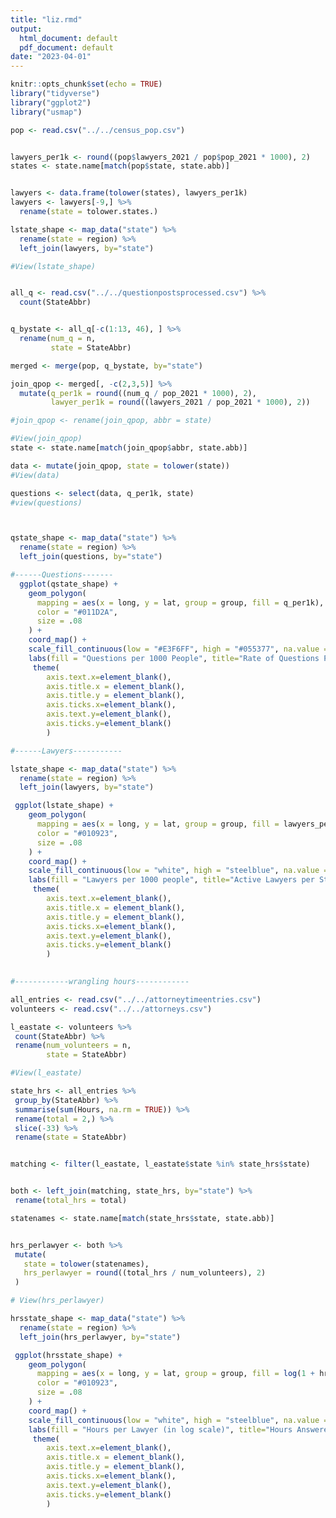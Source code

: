 ```yaml
---
title: "liz.rmd"
output:
  html_document: default
  pdf_document: default
date: "2023-04-01"
---
```


```r
knitr::opts_chunk$set(echo = TRUE)
library("tidyverse")
library("ggplot2")
library("usmap")
```

```r
pop <- read.csv("../../census_pop.csv") 


lawyers_per1k <- round((pop$lawyers_2021 / pop$pop_2021 * 1000), 2)
states <- state.name[match(pop$state, state.abb)]


lawyers <- data.frame(tolower(states), lawyers_per1k)
lawyers <- lawyers[-9,] %>%
  rename(state = tolower.states.)

lstate_shape <- map_data("state") %>%
  rename(state = region) %>%
  left_join(lawyers, by="state")

#View(lstate_shape)


all_q <- read.csv("../../questionpostsprocessed.csv") %>% 
  count(StateAbbr)


q_bystate <- all_q[-c(1:13, 46), ] %>%
  rename(num_q = n,
         state = StateAbbr)

merged <- merge(pop, q_bystate, by="state") 

join_qpop <- merged[, -c(2,3,5)] %>%
  mutate(q_per1k = round((num_q / pop_2021 * 1000), 2),
         lawyer_per1k = round((lawyers_2021 / pop_2021 * 1000), 2))

#join_qpop <- rename(join_qpop, abbr = state)

#View(join_qpop)
state <- state.name[match(join_qpop$abbr, state.abb)]

data <- mutate(join_qpop, state = tolower(state))
#View(data)

questions <- select(data, q_per1k, state)
#view(questions)



qstate_shape <- map_data("state") %>%
  rename(state = region) %>%
  left_join(questions, by="state")
```

```r
#------Questions-------
  ggplot(qstate_shape) +
    geom_polygon(
      mapping = aes(x = long, y = lat, group = group, fill = q_per1k),
      color = "#011D2A",
      size = .08
    ) +
    coord_map() +
    scale_fill_continuous(low = "#E3F6FF", high = "#055377", na.value = "#A3A3A3") +
    labs(fill = "Questions per 1000 People", title="Rate of Questions Posted") +
     theme(
        axis.text.x=element_blank(), 
        axis.title.x = element_blank(),
        axis.title.y = element_blank(),
        axis.ticks.x=element_blank(), 
        axis.text.y=element_blank(),  
        axis.ticks.y=element_blank()  
        )

#------Lawyers-----------
```



```r

lstate_shape <- map_data("state") %>%
  rename(state = region) %>%
  left_join(lawyers, by="state")

 ggplot(lstate_shape) +
    geom_polygon(
      mapping = aes(x = long, y = lat, group = group, fill = lawyers_per1k),
      color = "#010923",
      size = .08
    ) +
    coord_map() +
    scale_fill_continuous(low = "white", high = "steelblue", na.value = "#A3A3A3") +
    labs(fill = "Lawyers per 1000 people", title="Active Lawyers per State") +
     theme(
        axis.text.x=element_blank(), 
        axis.title.x = element_blank(),
        axis.title.y = element_blank(),
        axis.ticks.x=element_blank(), 
        axis.text.y=element_blank(),  
        axis.ticks.y=element_blank()  
        )
 
 ```
 
 ```r
#------------wrangling hours------------
 
all_entries <- read.csv("../../attorneytimeentries.csv")
volunteers <- read.csv("../../attorneys.csv")
 
l_eastate <- volunteers %>%
  count(StateAbbr) %>%
  rename(num_volunteers = n,
         state = StateAbbr) 

#View(l_eastate)

state_hrs <- all_entries %>% 
  group_by(StateAbbr) %>%
  summarise(sum(Hours, na.rm = TRUE)) %>%
  rename(total = 2,) %>%
  slice(-33) %>%
  rename(state = StateAbbr)


matching <- filter(l_eastate, l_eastate$state %in% state_hrs$state)


both <- left_join(matching, state_hrs, by="state") %>%
  rename(total_hrs = total)

statenames <- state.name[match(state_hrs$state, state.abb)]


hrs_perlawyer <- both %>% 
  mutate(
    state = tolower(statenames),
    hrs_perlawyer = round((total_hrs / num_volunteers), 2)
  ) 

# View(hrs_perlawyer)
```



```r
hrsstate_shape <- map_data("state") %>%
  rename(state = region) %>%
  left_join(hrs_perlawyer, by="state")

 ggplot(hrsstate_shape) +
    geom_polygon(
      mapping = aes(x = long, y = lat, group = group, fill = log(1 + hrs_perlawyer)),
      color = "#010923",
      size = .08
    ) +
    coord_map() +
    scale_fill_continuous(low = "white", high = "steelblue", na.value = "#A3A3A3") +
    labs(fill = "Hours per Lawyer (in log scale)", title="Hours Answered per Volunteer") +
     theme(
        axis.text.x=element_blank(), 
        axis.title.x = element_blank(),
        axis.title.y = element_blank(),
        axis.ticks.x=element_blank(), 
        axis.text.y=element_blank(),  
        axis.ticks.y=element_blank()  
        )




```




